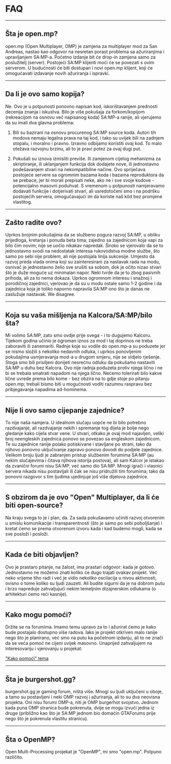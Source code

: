# FAQ

<hr />

## Šta je open.mp?

open.mp (Open Multiplayer, OMP) je zamjena za multiplayer mod za San Andreas, nastao kao odgovor na nesretan porast problema sa ažuriranjima i upravljanjem SA:MP-a. Početno izdanje bit će drop-in zamjena samo za poslužitelj (server). Postojeći SA:MP klijenti moći će se povezati s ovim serverom. U budućnosti će biti dostupan i novi open.mp klijent, koji će omogućavati izdavanje novih ažuriranja i ispravki.

<hr />

## Da li je ovo samo kopija?

Ne. Ovo je u potpunosti ponovno napisan kod, iskorištavanjem prednosti decenija znanja i iskustva. Bilo je više pokušaja za forkom/kopijom (rekreacijom na osnovu već napisanog koda) SA:MP-a ranije, ali vjerujemo da su imali dva glavna problema:

1. Bili su bazirani na osnovu procurenog SA:MP source koda. Autori tih modova nemaju legalna prava na taj kod, i tako su uvijek bili na zadnjem stopalu, i moralno i pravno. Izravno odbijamo koristiti ovaj kod. To malo otežava razvojnu brzinu, ali to je pravi potez za ovaj dugi put.

2. Pokušali su iznova izmisliti previše. Ili zamjenom cijelog mehanizma za skriptiranje, ili uklanjanjem funkcija dok dodajete nove, ili jednostavno podešavanjem stvari na nekompatibilne načine. Ovo spriječava postojeće servere sa ogromnim bazama koda i bazama reproduktora da se prebace, jer bi morali prepisati neke, ako ne i sve svoje kodove - potencijalno masovni poduhvat. S vremenom u potpunosti namjeravamo dodavati funkcije i dotjerivati ​​stvari, ali usredotočeni smo i na podršku postojećih servera, omogućavajući im da koriste naš kôd bez promjene vlastitog.

<hr />

## Zašto radite ovo?

Uprkos brojnim pokušajima da se službeno pogura razvoj SA:MP, u obliku prijedloga, kretanja i ponuda beta tima; zajedno sa zajednicom koja vapi za bilo čim novim; nije se uočio nikakav napredak. Široko se vjerovalo da se to jednostavno svodi na nedostatak interesa rukovodstva modne službe, što samo po sebi nije problem, ali nije postojala linija sukcesije. Umjesto da razvoj preda vlada onima koji su zainteresirani za nastavak rada na modu, osnivač je jednostavno želio sve srušiti sa sobom, dok je očito nizao stvari što je duže moguće uz minimalan napor. Neki tvrde da je to zbog pasivnih prihoda, ali za to nema dokaza. Uprkos ogromnom interesu i snažnoj i porodičnoj zajednici, vjerovao je da su u modu ostale samo 1-2 godine i da zajednica koja je toliko naporno napravila SA:MP ono što je danas ne zaslužuje nastavak.
We disagree.

<hr />

## Koja su vaša mišljenja na Kalcora/SA:MP/bilo šta?

Mi volimo SA:MP, zato smo ovdje prije svega - i to dugujemo Kalcoru. Tijekom godina učinio je ogroman iznos za mod i taj doprinos ne treba zaboraviti ili zanemariti. Radnje koje su vodile do open.mp-a su poduzete jer se nismo složili s nekoliko nedavnih odluka, i uprkos ponovljenim pokušajima usmjeravanja mod-a u drugom smjeru, nije se vidjelo rješenje. Stoga smo bili prisiljeni donijeti nesrećnu odluku da pokušamo nastaviti SA:MP u duhu bez Kalcora. Ovo nije radnja poduzeta protiv njega lično i ne bi se trebala smatrati napadom na njega lično. Nećemo tolerirati bilo kakve lične uvrede prema bilo kome - bez obzira na to gdje stoje po pitanju open.mp; trebali bismo biti u mogućnosti voditi razumnu raspravu bez pribjegavanja napadima ad-hominema.

<hr />

## Nije li ovo samo cijepanje zajednice?

To nije naša namjera. U idealnom slučaju uopće ne bi bilo potrebno razdvajanje, ali razdvajanje nekih i spremanje tog dijela je bolje nego gledanje kako cijela stvar vene. U stvari, otkako je ovaj mod najavljen, veliki broj neengleskih zajednica ponovo se povezao sa engleskom zajednicom. Te su zajednice ranije polako potiskivane i stavljane po strani, tako da njihovo ponovno uključivanje zapravo ponovo dovodi do podjele zajednice. Velikom broju ljudi je zabranjen pristup službenim forumima SA:MP (au nekim slučajevima i čitava njihova istorija postova), ali sam Kalcor je istakao da zvanični forumi nisu SA:MP, već samo dio SA:MP. Mnogi igrači i vlasnici servera nikada nisu postavljali ili čak se nisu pridružili tim forumima; tako da ponovni razgovor s tim ljudima ujedinjuje još više dijelova zajednice.

<hr />

## S obzirom da je ovo "Open" Multiplayer, da li će biti open-source?

Na kraju svega to je i plan, da. Za sada pokušavamo učiniti razvoj otvorenim u smislu komunikacije i transparentnosti (što je samo po sebi poboljšanje) i kretat ćemo se prema otvorenom izvoru kada i kad budemo mogli, kada se sve posloži i posloži.

<hr />

## Kada će biti objavljen?

Ovo je prastaro pitanje, na žalost, ima prastari odgovor: kada je gotovo. Jednostavno ne možemo znati koliko će dugo trajati ovakav projekt. Već neko vrijeme tiho radi i već je vidio nekoliko oscilacija u nivou aktivnosti, ovisno o tome koliko su ljudi zauzeti. Ali budite sigurni da je na dobrom putu i brzo napreduje zahvaljujući nekim temeljnim dizajnerskim odlukama (o arhitekturi ćemo reći kasnije).

<hr />

## Kako mogu pomoći?

Držite se na forumima. Imamo temu upravo za to i ažurirat ćemo je kako bude postajalo dostupno više radova. Iako je projekt otkriven malo ranije nego što je planirano, već smo na putu ka početnom izdanju, ali to ne znači da se veća pomoć ne cijeni uvijek masovno. Unaprijed zahvaljujem na interesovanju i vjerovanju u projekat:

["Kako pomoći" tema](https://forum.open.mp/showthread.php?tid=99)

<hr />

## Šta je burgershot.gg?

burgershot.gg je gaming forum, ništa više. Mnogi su ljudi uključeni u oboje, a tamo su postavljeni i neki OMP razvoj i ažuriranja, ali to su dva neovisna projekta. Oni nisu forumi OMP-a, niti je OMP burgerhot svojstvo. Jednom kada puna OMP stranica bude pokrenuta, dvije se mogu izvući jedna iz druge (približno kao što je SA:MP jednom bio domaćin GTAForums prije nego što je pokrenula vlastitu stranicu).

<hr />

## Šta o OpenMP?

Open Multi-Processing projekat je "OpenMP", mi smo "open.mp". Potpuno različito.
